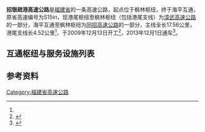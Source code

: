 {{中国高速公路信息框
|省名=Fujian
|编号=S40/S59
|自定头部=[[File:Fujian_Expwy_S40_sign_no_name.svg|80px]][[File:Fujian_Expwy_S59_sign_no_name.svg|80px]]
|名称=漳武高速公路（港尾 - 枫林）<br/>同招高速公路（海平 - 枫林）
|路线简称=招银疏港
|已通车里程=17.56
|起点={{China Expwy Name|G15}}枫林枢纽
|终点=海平互通
|始建日期=2009年12月13日
|最近通车日期=2013年12月1日
}}
{{中国高速公路信息框
|省名=Fujian
|编号=S1591
|自定头部=[[File:Fujian_Expwy_S1591_sign_no_name.svg|100px]]
|名称=招银疏港高速公路
|路线简称=招银疏港
|已通车里程=17.56
|起点={{China Expwy Name|G15}}枫林枢纽
|终点=海平互通
|始建日期=2009年12月13日
|最近通车日期=2013年12月1日
}}
'''招银疏港高速公路'''是[[福建省|福建省]]的一条高速公路，起点位于{{China Expwy Name|G15}}枫林枢纽，终于海平互通，原省高速编号为S15<small>91</small>，现港尾枢纽至枫林枢纽（包括港尾支线）为[[漳武高速公路|漳武高速公路]]的一部分，海平互通至枫林枢纽为[[同招高速公路|同招高速公路]]的一部分，主线全长17.56公里，港尾支线长4.52公里<ref name="通车"/>，于2009年12月13日开工<ref>{{Cite web|title=招银疏港高速公路开工-闽南日报-东南网|url=http://www.fjsen.com/a/2009-12/14/content_2486660.htm|accessdate=2020-11-21|work=www.fjsen.com|archive-date=2020-11-28|archive-url=https://web.archive.org/web/20201128173943/http://www.fjsen.com/a/2009-12/14/content_2486660.htm|dead-url=no}}</ref>，2013年12月1日通车<ref name="通车">{{Cite web|title=漳州招银疏港高速今起收费运营 车程15分钟-闽南网|url=http://zz.mnw.cn/news/699845.html|accessdate=2020-11-21|work=zz.mnw.cn|archive-date=2020-11-21|archive-url=https://web.archive.org/web/20201121025032/http://zz.mnw.cn/news/699845.html|dead-url=no}}</ref>。

==互通枢纽与服务设施列表==
{{Start expwy exit box|place=1}}
{{Expwy exit group|{{China Expwy Name|S40|P=Fujian|路段}}|place=1}}
{{Expwy exit item|type=H|name=枫林|place=[[漳州市|漳州市]]<br/>[[龙海市|龙海市]]|place rows=1|highway connection={{China Expwy Name|G15}}<br/>{{China Expwy Name|S40|P=Fujian}}}}
{{Expwy exit group|{{China Expwy Name|S59|P=Fujian|路段}}|place=1}}
{{Expwy exit item|type=H|name=港尾|place=[[漳州市|漳州市]]<br/>[[龙海区|龙海区]]|place rows=2|highway connection={{China Expwy Name|S40|P=Fujian}}|comment=S59起点}}
{{Expwy exit item|type=E|name=海平|alias=漳州招银港|highway connection={{China Expwy Name|S59|[[厦漳大桥|厦漳大桥]]|P=Fujian}}|road connection=疏港公路}}
{{End expwy exit box|place=1}}

==参考资料==
{{Reflist}}
{{福建省高速公路}}

[[Category:福建省高速公路|Category:福建省高速公路]]